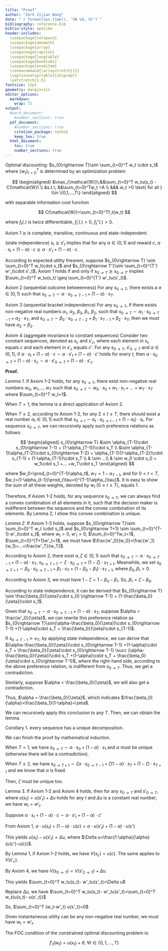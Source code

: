 ```yaml
---
title: "Proof"
author: "Zark Zijian Wang"
date: "`r format(Sys.time(), '%B %d, %Y')`"
bibliography: reference.bib
biblio-style: apalike
header-includes: 
  \usepackage{setspace}
  \usepackage{amsmath}
  \usepackage{array}
  \usepackage{caption}
  \usepackage{longtable}
  \usepackage{booktabs}
  \usepackage{enumitem}
  \renewcommand{\arraystretch}{1}
  \captionsetup[table]{skip=5pt}
  \setstretch{1.5} 
fontsize: 12pt
geometry: margin=1in
editor_options: 
  markdown: 
    wrap: 72
output:
  #word_document:
    #number_sections: true
  pdf_document:
    #number_sections: true
    citation_package: natbib
    keep_tex: true
  html_document:
    toc: true
    number_sections: true
---
```


Optimal discounting: $s_{0\rightarrow T}\sim \sum_{t=0}^T w_t \cdot s_t$
where $\{w_t\}_{t=0}^T$ is determined by an optimization problem

$$
\begin{aligned}
&\max_{\mathcal{W}}\;&&\sum_{t=0}^T w_tu(s_t) - C(\mathcal{W}) \\
&s.t.\; &&\sum_{t=0}^Tw_t =A \\
&&& w_t >0 \text{ for all } t\in \{0,1,...,T\}
\end{aligned}
$$

with separable information cost function

$$
C(\mathcal{W})=\sum_{t=0}^Tf_t(w_t)
$$

where $f_t(.)$ is twice differentiable, $f_t'(.)>0$, $f_t''(.)>0$.

Axiom 1 $\succsim$ is complete, transitive, continuous and
state-independent.

(state independence) $s_t \succsim s'_t$ implies that for any
$\alpha \in (0,1)$ and reward $c$,
$\alpha \cdot s_t + (1-\alpha)\cdot c \succsim \alpha \cdot s'_t + (1-\alpha)\cdot c$.

According to expected utility theorem, suppose
$s_{0\rightarrow T} \sim \sum_{t=0}^T w_t\cdot s_t$ and
$s_{0\rightarrow T'}\sim \sum_{t=0}^{T'} w'_t\cdot s'_t$, Axiom 1 holds
if and only if $s_{0\rightarrow T} \succsim s_{0\rightarrow T'}$ implies
$\sum_{t=0}^T w_tu(s_t) \geq \sum_{t=0}^{T'} w'_tu(s'_t)$.

Axiom 2 (sequential outcome betweenness) For any $s_{0\rightarrow T}$,
there exists a $\alpha\in(0,1)$ such that
$s_{0\rightarrow T} \sim \alpha\cdot s_{0\rightarrow T-1}+(1-\alpha) \cdot s_T$.

Axiom 3 (sequential bracket independence) For any $s_{0\rightarrow T}$,
if there exists non-negative real numbers $\alpha_1$, $\alpha_2$,
$\beta_0$, $\beta_1$, $\beta_2$, such that
$s_{0\rightarrow T}\sim \alpha_1 \cdot s_{0\rightarrow T-1} + \alpha_2 \cdot s_{T}$,
and
$s_{0\rightarrow T}\sim \beta_0 \cdot s_{0\rightarrow T-2}+\beta_1 \cdot s_{T-1}+\beta_2 \cdot s_{T}$,
then we must have $\alpha_2 = \beta_2$.

Axiom 4 (aggregate invariance to constant sequences) Consider two
constant sequences, denoted as $s_c$ and $s'_c$, where each element in
$s_c$ equals $c$ and each element in $s'_c$ equals $c'$. For any
$s_{0\rightarrow T}$, $s'_{0\rightarrow T}$ and $\alpha\in(0,1)$, if
$\alpha \cdot s_t+(1-\alpha)\cdot c\sim\alpha \cdot s'_t+(1-\alpha)\cdot c'$
holds for every $t$, then
$\alpha \cdot s_{0\rightarrow T}+(1-\alpha)\cdot s_c\sim \alpha \cdot s'_{0\rightarrow T}+(1-\alpha)\cdot s'_c$.

**Proof.**

*Lemma 1*. If Axiom 1-2 holds, for any $s_{0\rightarrow T}$, there exist
non-negative real numbers $w_0$, $w_1$,..., $w_T$ such that
$s_{0\rightarrow T} \sim w_0 \cdot s_0 +w_1\cdot s_1 + ...+w_T\cdot s_T$
where $\sum_{t=0}^T w_t=1$.

When $T=1$, the lemma is a direct application of Axiom 2.

When $T\geq 2$, according to Axiom 1-2, for any $2\leq t\leq T$, there
should exist a real number $\alpha_t\in(0,1)$ such that
$s_{0\rightarrow t}\sim \alpha_t\cdot s_{0\rightarrow t-1}+(1-\alpha_t)\cdot s_{t}$.
For sequence $s_{0\rightarrow T}$, we can recursively apply such
preference relations as follows:

$$
\begin{aligned}
s_{0\rightarrow T} &\sim \alpha_{T-1}\cdot s_{0\rightarrow T-1} + (1-\alpha_{T-1})\cdot s_T \\
&\sim  \alpha_{T-1}\alpha_{T-2}\cdot s_{0\rightarrow T-2} + \alpha_{T-1}(1-\alpha_{T-2})\cdot s_{T-1} + (1-\alpha_{T-1})\cdot s_T \\
& \sim ...\\
& \sim w_0 \cdot s_0 + w_1\cdot s_1 +... +w_T\cdot s_T
\end{aligned}
$$

where $w_0=\prod_{t=0}^{T-1}\alpha_t$, $w_T = 1-\alpha_{T-1}$, and for
$0<t<T$, $w_t=(1-\alpha_{t-1})\prod_{\tau=t}^{T-1}\alpha_{\tau}$. It is
easy to show the sum of all these weights, denoted by $w_t$
($0\leq t\leq T$), equals 1.

Therefore, if Axiom 1-2 holds, for any sequence $s_{0\rightarrow T}$, we
can always find a convex combination of all elements in it, such that
the decision maker is indifferent between the sequence and the convex
combination of its elements. By Lemma 2, I show this convex combination
is unique.

*Lemma 2*. If Axiom 1-3 holds, suppose
$s_{0\rightarrow T}\sim \sum_{t=0}^T w_t \cdot s_t$ and
$s_{0\rightarrow T+1} \sim \sum_{t=0}^{T-1} w'_t\cdot s_t$, where
$w_t >0$, $w'_t>0$, $\sum_{t=0}^Tw_t=1$, $\sum_{t=0}^{T+1}w'_t=1$, we
must have $\frac{w'_0}{w_0}=\frac{w'_1}{w_1}=…=\frac{w'_T}{w_T}$.

According to Axiom 2, there exist $\alpha,\zeta \in (0,1)$ such that
$s_{0 \rightarrow T}\sim\alpha\cdot s_{0 \rightarrow T-1} + (1-\alpha)\cdot s_T$,
$s_{0\rightarrow T+1} \sim \zeta\cdot s_{0\rightarrow T} + (1-\zeta)\cdot s_{T+1}$.
Meanwhile, we set
$s_{0\rightarrow T+1} \sim \beta_0\cdot s_{0 \rightarrow T-1} + \beta_1\cdot s_T + (1-\beta_0-\beta_1)\cdot s_{T+1}$,
where $\beta_0, \beta_1 > 0$.

According to Axiom 3, we must have $1-\zeta=1-\beta_0-\beta_1$. So,
$\beta_1=\zeta-\beta_0$.

According to state independence, it can be derived that
$s_{0\rightarrow T} \sim \frac{\beta_0}{\zeta}\cdot s_{0 \rightarrow T-1} + (1-\frac{\beta_0}{\zeta})\cdot s_1$.

Given that
$s_{0\rightarrow T}\sim\alpha\cdot s_{0\rightarrow T-1} + (1-\alpha)\cdot s_T$,
suppose $\alpha > \frac{w'_0}{\zeta}$, we can rewrite this preference
relation as
$s_{0\rightarrow T}\sim(\alpha-\frac{\beta_0}{\zeta})\cdot s_{0\rightarrow T-1} +(1-\alpha)\cdot s_T + \frac{\beta_0}{\zeta}\cdot s_{T-1}$.

If $s_{0 \rightarrow T-1} \succ s_T$, by applying state independence, we
can derive that
$(\alpha-\frac{\beta_0}{\zeta})\cdot s_{0\rightarrow T-1} +(1-\alpha)\cdot s_T + \frac{\beta_0}{\zeta}\cdot s_{0\rightarrow T-1} \succ (\alpha-\frac{\beta_0}{\zeta})\cdot s_T +(1-\alpha)\cdot s_T + \frac{\beta_0}{\zeta}\cdot s_{0\rightarrow T-1}$,
where the right-hand side, according to the above preference relation,
is indifferent from $s_{0\rightarrow T}$. Thus, we get a contradiction.

Similarly, suppose $\alpha < \frac{\beta_0}{\zeta}$, we will also get a
contradiction.

Thus, $\alpha = \frac{\beta_0}{\zeta}$, which indicates
$\frac{\beta_0}{\alpha}=\frac{\beta_1}{1-\alpha}=\zeta$.

We can recursively apply this conclusion to any $T$. Then, we can obtain
the lemma.

Corollary 1. every sequence has a unique decomposition.

We can finish the proof by mathematical induction.

When $T=1$, we have
$s_{0 \rightarrow T}\sim\alpha\cdot s_0 + (1-\alpha)\cdot s_1$ and
$\alpha$ must be unique (otherwise there will be a contradiction).

When $T\geq 2$, we have
$s_{0\rightarrow T+1} \sim \zeta\alpha\cdot s_{0\rightarrow T-1} + \zeta(1-\alpha)\cdot s_T + (1-\zeta)\cdot s_{T+1}$
and we know that $\alpha$ is fixed.

Then, $\zeta$ must be unique too.

Lemma 3. If Axiom 1-2 and Axiom 4 holds, then for any
$s_{0\rightarrow T}$ and $s'_{0\rightarrow T}$, where
$u(s_t)= u(s'_t)+\Delta u$ holds for any $t$ and $\Delta u$ is a
constant real number, we have $w_t=w'_t$.

Suppose
$\alpha \cdot s_t+(1-\alpha)\cdot c\sim\alpha \cdot s'_t+(1-\alpha)\cdot c'$

From Axiom 1,
$\alpha \cdot u(s_t)+(1-\alpha)\cdot u(c)=\alpha \cdot u(s'_t)+(1-\alpha)\cdot u(c')$

This yields $u(s_t)-u(s'_t)=\Delta u$, where
$\Delta u=\frac{1-\alpha}{\alpha} (u(c')-u(c))$.

By Lemma 1, if Axiom 1-2 holds, we have $V(s_c)=u(c)$. The same applies
to $V(s'_c)$.

By Axiom 4, we have
$V(s_{0\rightarrow T})=V(s'_{0\rightarrow T})+\Delta u$.

This yields $\sum_{t=0}^T w_tu(s_t)- w'_tu(s'_t)=\Delta u$

Replace $\Delta u$, we have
$\sum_{t=0}^T w_tu(s_t)- w'_tu(s'_t)=\sum_{t=0}^T w_t(u(s_t)- u(s'_t))$

So, $\sum_{t=0}^T (w_t-w'_t) u(s'_t)=0$

Given instantaneous utility can be any non-negative real number, we must
have $w_t=w'_t$.

The FOC condition of the constrained optimal discounting problem is:

$$
f'_t(w_t)=u(x_t)+\theta,\; \forall t\in\{0,1,...,T\}
$$
